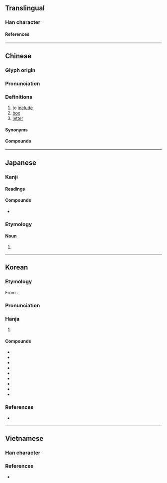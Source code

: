 {{also|凾}}
{{character info}}
==Translingual==

===Han character===
{{Han char|rn=17|rad=凵|as=06|sn=8|four=10772|canj=UNE,NUE}}

====References====
{{Han ref|kx=0135.160|dkj=01826|dj=0303.100|hdz=10309.090|uh=51FD}}

----

==Chinese==
{{zh-forms|alt=圅}}

===Glyph origin===
{{Han etym}}

===Pronunciation===
{{zh-pron
|m=hán
|c=haam4
|mn=hâm
|mc=y
|oc=y
|cat=
}}

===Definitions===
{{zh-hanzi}}

# to [[include]]
# [[box]]
# [[letter]]

====Synonyms====
{{zh-dial|信}}

====Compounds====
{{zh-der|三角函數|二次函數|來函|便函|信函|修函|偶函數|公函|函丈|函人|函件|函告|函夏|函弘|函授|函授學校|函數|函洞|函牘|函甲|函請|函谷關|函購|函道|函電|函館|初等函數|匭函|去函|回函|存證信函|密函|寶函|導函數|崤函|席間函丈|廣告函件|指數函數|書函|有理函數|泥封函谷|淵鑑類函|玉函|琅函|瑤函|瑯函|發函|私函|空函|箋函|線型函數|肅函|致函|臺函|解析函數|謝函|賀函|通函|鮫函|黑函}}

----

==Japanese==

===Kanji===
{{ja-kanji|grade=|rs=凵06}}

====Readings====
{{ja-readings
|goon=ごん
|kanon=かん
|kun=はこ-, い-れる
}}

====Compounds====
* {{ja-r|函%館|^はこ%だて}}

===Etymology===
{{ja-kanjitab|はこ|yomi=k}}

====Noun====
{{ja-noun|はこ}}

# {{alternative spelling of|ja|箱}}

----

==Korean==

===Etymology===
From {{der|ko|ltc|sort=함|-}} {{ltc-l|函}}. 
{{hanja-ety
|dk={{okm-l|ᅘᅡᆷ|hhàm}}
|m={{okm-l|함|hàm}}
|mh={{okm-l|함〯|hǎm}}
|ml=器皿#중19B
}}
===Pronunciation===
{{ko-hanja-pron|함|l=y}}

===Hanja===
{{ko-hanja-search}}
{{ko-hanja|함|함}}

# {{hanja form of|함|[[box]]|noun}}

====Compounds====
{{der-top3|Compounds}}
* {{ko-l|서함|書函}}
* {{ko-l|함수|函數}}
* {{ko-l|우편함|郵便函}}
* {{ko-l|사물함|私物函}}
* {{ko-l|수신함|受信函}}
* {{ko-l|보관함|保管函}}
* {{ko-l|문서함|文書函}}
* {{ko-l|구급함|救急函}}
* {{ko-l|투표함|投票函}}
{{der-bottom}}

===References===
* {{R:hanjadoc|744}}

----

==Vietnamese==

===Han character===
{{vi-readings|reading=hòm, hàm}}

===References===
* {{R:WinVNKey:Lê Sơn Thanh}}